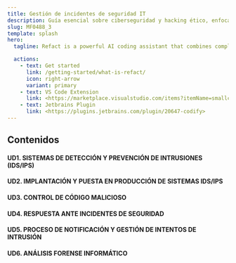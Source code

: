 ```yaml
---
title: Gestión de incidentes de seguridad IT
description: Guía esencial sobre ciberseguridad y hacking ético, enfocada a la protección de sistemas personales y empresariales.
slug: MF0488_3
template: splash
hero:
  tagline: Refact is a powerful AI coding assistant that combines completion, refactoring, chat, and more.

  actions:
    - text: Get started
      link: /getting-started/what-is-refact/
      icon: right-arrow
      variant: primary
    - text: VS Code Extension
      link: <https://marketplace.visualstudio.com/items?itemName=smallcloud.codify>
    - text: Jetbrains Plugin
      link: <https://plugins.jetbrains.com/plugin/20647-codify>
---
```



## Contenidos

#### UD1. SISTEMAS DE DETECCIÓN Y PREVENCIÓN DE INTRUSIONES (IDS/IPS)

#### UD2. IMPLANTACIÓN Y PUESTA EN PRODUCCIÓN DE SISTEMAS IDS/IPS

#### UD3. CONTROL DE CÓDIGO MALICIOSO

#### UD4. RESPUESTA ANTE INCIDENTES DE SEGURIDAD

#### UD5. PROCESO DE NOTIFICACIÓN Y GESTIÓN DE INTENTOS DE INTRUSIÓN

#### UD6. ANÁLISIS FORENSE INFORMÁTICO